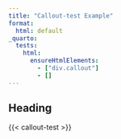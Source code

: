 ```yaml
---
title: "Callout-test Example"
format: 
  html: default
_quarto:
  tests:
    html:
      ensureHtmlElements:
        - ["div.callout"]
        - []
---
```


## Heading

{{< callout-test >}}

